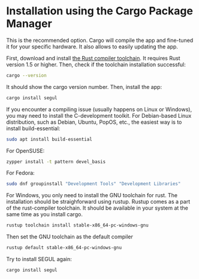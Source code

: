 # Installation using the Cargo Package Manager

This is the recommended option. Cargo will compile the app and fine-tuned it for your specific hardware. It also allows to easily updating the app.

First, download and install [the Rust compiler toolchain](https://www.rust-lang.org/learn/get-started). It requires Rust version 1.5 or higher. Then, check if the toolchain installation successful:

```Bash
cargo --version
```

It should show the cargo version number. Then, install the app:

```Bash
cargo install segul
```

If you encounter a compiling issue (usually happens on Linux or Windows), you may need to install the C-development toolkit. For Debian-based Linux distribution, such as Debian, Ubuntu, PopOS, etc., the easiest way is to install build-essential:

```Bash
sudo apt install build-essential
```

For OpenSUSE:

```Bash
zypper install -t pattern devel_basis
```

For Fedora:

```Bash
sudo dnf groupinstall "Development Tools" "Development Libraries"
```

For Windows, you only need to install the GNU toolchain for rust. The installation should be straighforward using rustup. Rustup comes as a part of the rust-compiler toolchain. It should be available in your system at the same time as you install cargo.

```Bash
rustup toolchain install stable-x86_64-pc-windows-gnu
```

Then set the GNU toolchain as the default compiler

```Bash
rustup default stable-x86_64-pc-windows-gnu
```

Try to install SEGUL again:

```Bash
cargo install segul
```
